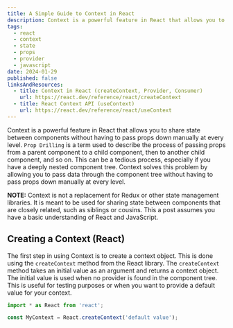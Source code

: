 ```yaml
---
title: A Simple Guide to Context in React
description: Context is a powerful feature in React that allows you to share state between components without having to pass props down manually at every level.
tags:
  - react
  - context
  - state
  - props
  - provider
  - javascript
date: 2024-01-29
published: false
linksAndResources:
  - title: Context in React (createContext, Provider, Consumer)
    url: https://react.dev/reference/react/createContext
  - title: React Context API (useContext)
    url: https://react.dev/reference/react/useContext
---
```


Context is a powerful feature in React that allows you to share state between components without having to pass props down manually at every level. `Prop Drilling` is a term used to describe the process of passing props from a parent component to a child component, then to another child component, and so on. This can be a tedious process, especially if you have a deeply nested component tree. Context solves this problem by allowing you to pass data through the component tree without having to pass props down manually at every level.

**NOTE:** Context is not a replacement for Redux or other state management libraries. It is meant to be used for sharing state between components that are closely related, such as siblings or cousins. This a post assumes you have a basic understanding of React and JavaScript.

## Creating a Context (React)

The first step in using Context is to create a context object. This is done using the `createContext` method from the React library. The `createContext` method takes an initial value as an argument and returns a context object. The initial value is used when no provider is found in the component tree. This is useful for testing purposes or when you want to provide a default value for your context.

```jsx
import * as React from 'react';

const MyContext = React.createContext('default value');
```
